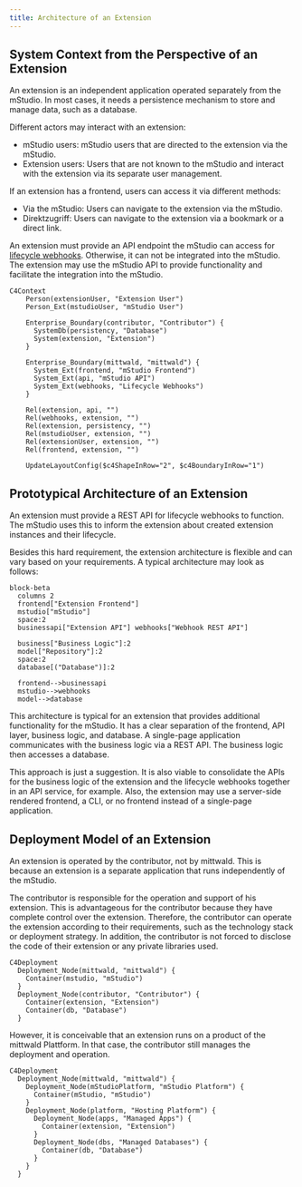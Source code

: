 ```yaml
---
title: Architecture of an Extension
---
```


## System Context from the Perspective of an Extension

An extension is an independent application operated separately from the mStudio.
In most cases, it needs a persistence mechanism to store and manage data, such as a database.

Different actors may interact with an extension:

- mStudio users: mStudio users that are directed to the extension via the mStudio.
- Extension users: Users that are not known to the mStudio and interact with the extension via its separate user management.

If an extension has a frontend, users can access it via different methods:

- Via the mStudio: Users can navigate to the extension via the mStudio.
- Direktzugriff: Users can navigate to the extension via a bookmark or a direct link.

An extension must provide an API endpoint the mStudio can access for [lifecycle webhooks](../concepts/lifecycle-webhooks).
Otherwise, it can not be integrated into the mStudio.
The extension may use the mStudio API to provide functionality and facilitate the integration into the mStudio.

```mermaid
C4Context
    Person(extensionUser, "Extension User")
    Person_Ext(mstudioUser, "mStudio User")

    Enterprise_Boundary(contributor, "Contributor") {
      SystemDb(persistency, "Database")
      System(extension, "Extension")
    }

    Enterprise_Boundary(mittwald, "mittwald") {
      System_Ext(frontend, "mStudio Frontend")
      System_Ext(api, "mStudio API")
      System_Ext(webhooks, "Lifecycle Webhooks")
    }

    Rel(extension, api, "")
    Rel(webhooks, extension, "")
    Rel(extension, persistency, "")
    Rel(mstudioUser, extension, "")
    Rel(extensionUser, extension, "")
    Rel(frontend, extension, "")

    UpdateLayoutConfig($c4ShapeInRow="2", $c4BoundaryInRow="1")
```

## Prototypical Architecture of an Extension

An extension must provide a REST API for lifecycle webhooks to function.
The mStudio uses this to inform the extension about created extension instances and their lifecycle.

Besides this hard requirement, the extension architecture is flexible and can vary based on your requirements.
A typical architecture may look as follows:

```mermaid
block-beta
  columns 2
  frontend["Extension Frontend"]
  mstudio["mStudio"]
  space:2
  businessapi["Extension API"] webhooks["Webhook REST API"]

  business["Business Logic"]:2
  model["Repository"]:2
  space:2
  database[("Database")]:2

  frontend-->businessapi
  mstudio-->webhooks
  model-->database
```

This architecture is typical for an extension that provides additional functionality for the mStudio.
It has a clear separation of the frontend, API layer, business logic, and database.
A single-page application communicates with the business logic via a REST API.
The business logic then accesses a database.

This approach is just a suggestion.
It is also viable to consolidate the APIs for the business logic of the extension and the lifecycle webhooks together in an API service, for example.
Also, the extension may use a server-side rendered frontend, a CLI, or no frontend instead of a single-page application.

## Deployment Model of an Extension

An extension is operated by the contributor, not by mittwald.
This is because an extension is a separate application that runs independently of the mStudio.

The contributor is responsible for the operation and support of his extension.
This is advantageous for the contributor because they have complete control over the extension.
Therefore, the contributor can operate the extension according to their requirements, such as the technology stack or deployment strategy.
In addition, the contributor is not forced to disclose the code of their extension or any private libraries used.

```mermaid
C4Deployment
  Deployment_Node(mittwald, "mittwald") {
    Container(mstudio, "mStudio")
  }
  Deployment_Node(contributor, "Contributor") {
    Container(extension, "Extension")
    Container(db, "Database")
  }
```

However, it is conceivable that an extension runs on a product of the mittwald Plattform.
In that case, the contributor still manages the deployment and operation.

```mermaid
C4Deployment
  Deployment_Node(mittwald, "mittwald") {
    Deployment_Node(mStudioPlatform, "mStudio Platform") {
      Container(mStudio, "mStudio")
    }
    Deployment_Node(platform, "Hosting Platform") {
      Deployment_Node(apps, "Managed Apps") {
        Container(extension, "Extension")
      }
      Deployment_Node(dbs, "Managed Databases") {
        Container(db, "Database")
      }
    }
  }
```
